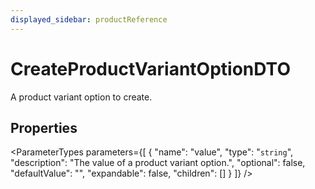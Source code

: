 ```yaml
---
displayed_sidebar: productReference
---
```



# CreateProductVariantOptionDTO

A product variant option to create.

## Properties

<ParameterTypes parameters={[
  {
    "name": "value",
    "type": "`string`",
    "description": "The value of a product variant option.",
    "optional": false,
    "defaultValue": "",
    "expandable": false,
    "children": []
  }
]} />
